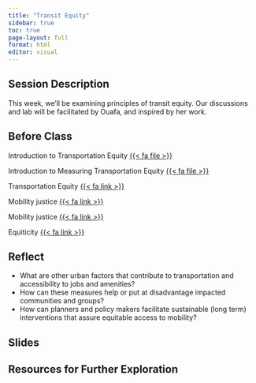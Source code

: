 ```yaml
---
title: "Transit Equity"
sidebar: true
toc: true
page-layout: full
format: html
editor: visual
---
```


## Session Description

This week, we'll be examining principles of transit equity. Our discussions and lab will be facilitated by Ouafa, and inspired by her work.

## Before Class

Introduction to Transportation Equity [{{< fa file >}}](https://uofi.box.com/s/737m7uyriafcyyerrb11on4h9z2vfh9e)

Introduction to Measuring Transportation Equity [{{< fa file >}}](https://uofi.box.com/s/7zjd9hl1c8u55a9v15g200b2wukv0a7x)

Transportation Equity [{{< fa link >}}](https://www.youtube.com/watch?v=jKZXznuO82I)

Mobility justice [{{< fa link >}}](https://chi.streetsblog.org/2019/10/11/what-does-mobility-justice-mean-reflections-on-last-weekends-untokening-convening/)

Mobility justice [{{< fa link >}}](https://www.tandfonline.com/doi/full/10.1080/2325548X.2020.1760059?src=recsys)

Equiticity [{{< fa link >}}](https://www.equiticity.org)

## Reflect

-   What are other urban factors that contribute to transportation and accessibility to jobs and amenities?
-   How can these measures help or put at disadvantage impacted communities and groups?
-   How can planners and policy makers facilitate sustainable (long term) interventions that assure equitable access to mobility?

## Slides

## Resources for Further Exploration
